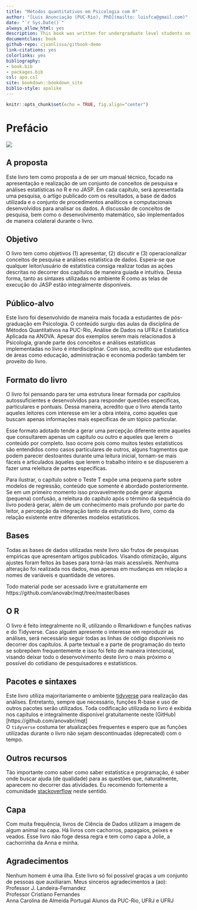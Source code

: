 ```yaml
--- 
title: "Métodos quantitativos em Psicologia com R"
author: "[Luis Anunciação (PUC-Rio), PhD](mailto: luisfca@gmail.com)"
date: "`r Sys.Date()`"
always_allow_html: yes
description: This book was written for undergraduate level students on Quantitative Methods at the Pontifical Catholic University of Rio de Janeiro (PUC-Rio). The primary goal of this book is to provide a short and to-the-point exposition on the essentials of statistics. To a lesser degree, the mathematical modeling of statistical questions will be addressed. I expect this book can also help students who enroll for laboratory-based statistics and anyone who wants to learn R.
documentclass: book
github-repo: cjvanlissa/gitbook-demo
link-citations: yes
colorlinks: yes
bibliography:
- book.bib
- packages.bib
csl: apa.csl
site: bookdown::bookdown_site
biblio-style: apalike
---
```


```r
knitr::opts_chunk$set(echo = TRUE, fig.align="center")
```


# Prefácio

![](./img/capa_jolie.png)


## A proposta
  

Este livro tem como proposta a de ser um manual técnico, focado na apresentação e realização de um conjunto de conceitos de pesquisa e análises estatísticas no R e no JASP. Em cada capítulo, será apresentada uma pesquisa, o artigo publicado com os resultados, a base de dados utilizada e o conjunto de procedimentos analíticos e computacionais desenvolvidos para analisar os dados. A discussão de conceitos de pesquisa, bem como o desenvolvimento matemático, são implementados de maneira colateral durante o livro.  

## Objetivo 

O livro tem como objetivos (1) apresentar, (2) discutir e (3) operacionalizar conceitos de pesquisa e análises estatística de dados. Espera-se que qualquer leitor/usuário de estatística consiga realizar todas as ações descritas no decorrer dos capítulos de maneira guiada e intuitiva. Dessa forma, tanto as sintaxes utilizadas no ambiente R como as telas de execução do JASP estão integralmente disponíveis.  


## Público-alvo

Este livro foi desenvolvido de maneira mais focada a estudantes de pós-graduação em Psicologia. O conteúdo surgiu das aulas da disciplina de Métodos Quantitativos na PUC-Rio, Análise de Dados na UFRJ e Estatística Aplicada na ANOVA. Apesar dos exemplos serem mais relacionados à Psicologia, grande parte dos conceitos e análises estatísticas implementadas no livro é interdisciplinar. Com isso, acredito que estudantes de áreas como educação, administração e economia poderão também ter proveito do livro.  


## Formato do livro

O livro foi pensando para ter uma estrutura linear formada por capítulos autossuficientes e desenvolvidos para responder questões específicas, particulares e pontuais.  Dessa maneira, acredito que o livro atenda tanto aqueles leitores com interesse em ler a obra inteira, como aqueles que buscam apenas informações mais específicas de um tópico particular.

Esse formato adotado tende a gerar uma percepção diferente entre aqueles que consultarem apenas um capítulo ou outro e aqueles que lerem o conteúdo por completo. Isso ocorre pois como muitos testes estatísticos são entendidos como casos particulares de outros, alguns fragmentos que podem parecer destoantes durante uma leitura inicial, tornam-se mais fáceis e articulados àqueles que lerem o trabalho inteiro e se dispuserem a fazer uma releitura de partes específicas.  

Para ilustrar, o capítulo sobre o Teste T expõe uma pequena parte sobre modelos de regressão, conteúdo que somente é abordado posteriormente. Se em um primeiro momento isso provavelmente pode gerar alguma (pequena) confusão, a releitura do capítulo após o término da sequência do livro poderá gerar, além de um conhecimento mais profundo por parte do leitor, a percepção da integração tanto da estrutura do livro, como da relação existente entre diferentes modelos estatísticos. 




## Bases
Todas as bases de dados utilizadas neste livro são frutos de pesquisas empíricas que apresentam artigos publicados. Visando otimização, alguns ajustes foram feitos às bases para torná-las mais acessíveis. Nenhuma alteração foi realizada nos dados, mas apenas em mudanças em relação a nomes de variáveis e quantidade de vetores.

Todo material pode ser acessado livre e gratuitamente em https://github.com/anovabr/mqt/tree/master/bases 


## O R
O livro é feito integralmente no R, utilizando o Rmarkdown e funções nativas e do Tidyverse. Caso alguém apresente o interesse em reproduzir as análises, será necessário seguir todas as linhas de código disponíveis no decorrer dos capítulos.
A parte textual e a parte de programação do texto se sobrepõem frequentemente e isso foi feito de maneira intencional, visando deixar todo o desenvolvimento deste livro o mais próximo o possível do cotidiano de pesquisadores e estatísticos. 



## Pacotes e sintaxes

Este livro utiliza majoritariamente o ambiente [tidyverse](https://www.tidyverse.org/) para realização das análises. Entretanto, sempre que necessário, funções R-base e uso de outros pacotes serão utilizados. Toda codificação utilizada no livro é exibida nos capítulos e integralmente disponível gratuitamente neste (GitHub)[https://github.com/anovabr/mqt]   
O `tidyverse` costuma ter atualizações frequentes e espero que as funções utilizadas durante o livro não sejam descontinuadas (deprecated) com o tempo.

## Outros recursos

Tão importante como saber como saber estatística e programação, é saber onde buscar ajuda (de qualidade) para as questões que, naturalmente, aparecem no decorrer das atividades. Eu recomendo fortemente a comunidade [stackoverflow](https://stackoverflow.com/) neste sentido.


## Capa   
Com muita frequência, livros de Ciência de Dados utilizam a imagem de algum animal na capa. Há livros com cachorros, papagaios, peixes e veados. Esse livro não foge dessa regra e tem como capa a Jolie, a cachorrinha da Anna e minha.  

## Agradecimentos  
Nenhum homem é uma ilha. Este livro só foi possível graças a um conjunto de pessoas que auxiliaram. Meus sinceros agradecimentos a (ao):
Professor J. Landeira-Fernandez  
Professor Cristiano Fernandes  
Anna Carolina de Almeida Portugal 
Alunos da PUC-Rio, UFRJ e UFRJ  
